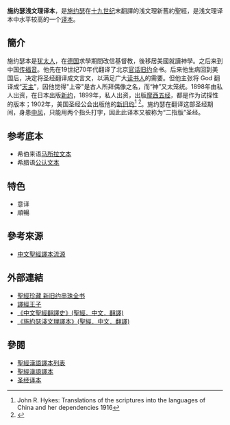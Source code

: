 {{圣经译本
| image =
| translation_title=
| full_name=施约瑟浅文理译本
| language=中文-浅文理（浅文言文）
| NT_published=1898年
| OT_published=1902年
| translation_type=直译
| copyright=
| genesis_1:1-3=太初天主創造天地、地乃空旷混沌、渊面晦冥、天主之神、运行於水面。天主曰、当有光、即有光。
| john_3:16=蓋天主愛世、至以獨生子赐之、使凡信之者、免沉沦而得永生。
}}

'''施约瑟浅文理译本'''，是[[施约瑟|施约瑟]]在[[十九世纪|十九世纪]]末翻譯的浅文理新舊約聖經，是浅文理译本中水平较高的一个[[译本|译本]]。

==簡介==
施约瑟本是[[犹太人|犹太人]]，在[[德国|德国]]求學期間改信基督教，後移居美國就讀神學。之后来到中国[[传福音|传福音]]。他先在19世纪70年代翻译了北京[[官话|官话]][[旧约|旧约]]全书。后来他生病回到美国后，决定将圣经翻译成文言文，以满足广大[[读书人|读书人]]的需要。但他主张将 God 翻译成“[[天主|天主]]”，因他觉得"上帝"是古人所拜偶像之名，而“神”又太笼统。1898年由私人出资，在日本出版[[新约|新约]]，1899年，私人出资，出版[[摩西五经|摩西五经]]，都是作为试探性的版本；1902年，美国圣经公会出版他的[[圣经|新旧约]]<ref>John R. Hykes: Translations of the scriptures into the languages of China and her dependencies 1916</ref> <ref>{{Cite web |url=http://www.fhl.net/main/eternal_qa/eternal_qa541510.html |title=中文圣经译经史 |accessdate=2014-02-10 |archive-date=2014-02-21 |archive-url=https://web.archive.org/web/20140221172725/http://www.fhl.net/main/eternal_qa/eternal_qa541510.html |dead-url=no }}</ref>。施约瑟在翻译这部圣经期间，身患[[中风|中风]]，只能用两个指头打字，因此此译本又被称为“二指版”圣经。

==参考底本==
*希伯来语[[马所拉文本|马所拉文本]]
*希腊语[[公认文本|公认文本]]

==特色==
* 意译
* 順暢

==參考來源==
<references/>
*[http://ctestimony.org/0203/zwsj.htm 中文聖經譯本流源] {{Wayback|url=http://ctestimony.org/0203/zwsj.htm |date=20060516115524 }}

==外部連結==
* [http://bible.fhl.net/ob/ro.php?book=4&procb=3 聖經珍藏 新旧约串珠全书] {{Wayback|url=http://bible.fhl.net/ob/ro.php?book=4&procb=3 |date=20201220104406 }}
* [http://www.bstwn.org/bmag/bmag16/JosephS.htm 譯經王子] {{Wayback|url=http://www.bstwn.org/bmag/bmag16/JosephS.htm |date=20170713201450 }}
* [https://www.translatebible.com/chinese-bible-translation-timeline.html 《中文聖經翻譯史》(聖經．中文．翻譯)] {{Wayback|url=https://www.translatebible.com/chinese-bible-translation-timeline.html |date=20211222044047 }}
* [https://www.translatebible.com/schereschewsky_wenli.html 《施約瑟淺文理譯本》(聖經．中文．翻譯)] {{Wayback|url=https://www.translatebible.com/schereschewsky_wenli.html |date=20211217035341 }}

==參閱==
* [[聖經漢語譯本列表|聖經漢語譯本列表]]
* [[聖經漢語譯本|聖經漢語譯本]]
* [[圣经译本|圣经译本]]

{{圣经中文译本}}